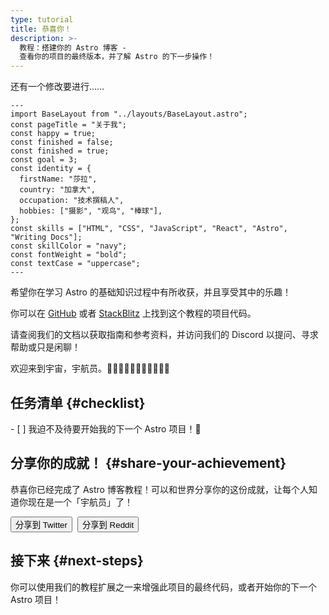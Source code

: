 ```yaml
---
type: tutorial
title: 恭喜你！
description: >-
  教程：搭建你的 Astro 博客 -
  查看你的项目的最终版本，并了解 Astro 的下一步操作！
---
```


还有一个修改要进行……

```astro title="src/pages/about.astro" del={5} ins={6}
---
import BaseLayout from "../layouts/BaseLayout.astro";
const pageTitle = "关于我";
const happy = true;
const finished = false;
const finished = true;
const goal = 3;
const identity = {
  firstName: "莎拉",
  country: "加拿大",
  occupation: "技术撰稿人",
  hobbies: ["摄影", "观鸟", "棒球"],
};
const skills = ["HTML", "CSS", "JavaScript", "React", "Astro", "Writing Docs"];
const skillColor = "navy";
const fontWeight = "bold";
const textCase = "uppercase";
---
```

希望你在学习 Astro 的基础知识过程中有所收获，并且享受其中的乐趣！

你可以在 [GitHub](https://github.com/withastro/blog-tutorial-demo/tree/complete) 或者 [StackBlitz](https://stackblitz.com/github/withastro/blog-tutorial-demo/tree/complete?file=src/pages/index.astro) 上找到这个教程的项目代码。

请查阅我们的文档以获取指南和参考资料，并访问我们的 Discord 以提问、寻求帮助或只是闲聊！

欢迎来到宇宙，宇航员。👩🏼‍🚀👨🏿‍🚀🧑‍🚀👩🏾‍🚀

<Box icon="check-list">

## 任务清单 \{#checklist\}

<Checklist>
- [ ] 我迫不及待要开始我的下一个 Astro 项目！🚀
</Checklist>
</Box>

<CompletionConfetti />

## 分享你的成就！ \{#share-your-achievement\}

恭喜你已经完成了 Astro 博客教程！可以和世界分享你的这份成就，让每个人知道你现在是一个「宇航员」了！

<div style="display: flex; flex-wrap: wrap; gap: 0.5rem;">
  <Button link='https://twitter.com/intent/tweet?text=Just%20finished%20learning%20how%20to%20build%20my%20first%20Astro%20blog!%20Check%20it%20out%20at%20https://docs.astro.build/%0Avia%20%40astrodotbuild'>分享到 Twitter</Button>
  <Button link='https://www.reddit.com/submit?url=https://docs.astro.build/&title=Just%20finished%20learning%20how%20to%20build%20my%20first%20Astro%20blog!'>分享到 Reddit</Button>
</div>

## 接下来 \{#next-steps\}

你可以使用我们的教程扩展之一来增强此项目的最终代码，或者开始你的下一个 Astro 项目！

<CardGrid>
  <LinkCard
    title="使用内容集合"
    description="重构教程代码，使用内容集合管理博客文章。"
    href="/zh-cn/tutorials/add-content-collections/"
  />
   <LinkCard
    title="使用视图过渡动画"
    description="在教程代码中添加视图过渡动画，自定义页面导航。"
    href="/zh-cn/tutorials/add-view-transitions/"
  />
  <LinkCard
    title="开始一个新的 Astro 项目"
    description="开始一个新的空白项目，或使用现有的 Astro 主题模板。"
    href="/zh-cn/install-and-setup/"
  />
  <LinkCard
    title="加入我们的 Discord"
    description="与我们的社区联系，提出问题，分享你的作品，并参与到项目中来！"
    href="https://astro.build/chat"
  />
</CardGrid>
